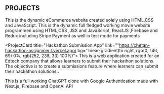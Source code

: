 ## PROJECTS 

<ProjectCard title="Thrift Store" link="https://thrift-ecommerce.netlify.app/" bg="linear-gradient(to right, #D4145A 0%, #FBB03B 100%)">
This is the dynamic eCommerce website created solely using HTML,CSS and JavaScript.
</ProjectCard>

<ProjectCard title="HOMEFLIX Movie Site" link="https://homeflix-build.netlify.app"  bg="linear-gradient(to right, blue 10%, pink)">
This is the dynamic full fledged working movie website programmed using HTML,CSS ,JSX and JavaScript, ReactJS ,Firebase and Redux including Stripe Payment as well in test mode for payments  
</ProjectCard>

<ProjectCard title="Hackathon Submission App" link=""https://chetan-hackathon-assignment.vercel.app/ bg="linear-gradient(to right, rgb(0, 146, 69) 0%, rgb(252, 238, 33) 100%)">
This is a web application created for an Edtech company that allows learners to submit their hackathon solutions. The objective is to create a submissions feature where learners can submit their hackathon solutions.. 
</ProjectCard>

<ProjectCard title="ChatGPT Clone" link="https://chatgpt-build.vercel.app/" bg="linear-gradient(to right, rgb(213, 133, 255) 0%, rgb(0, 255, 238) 100%)">
This is a full working ChatGPT clone with Google Authentication made with Next.js, Firebase and OpenAI API
</ProjectCard>

